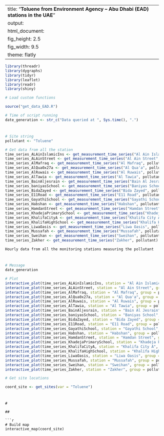 
---
title: "**Toluene from Environment Agency – Abu Dhabi (EAD) stations in the UAE**"
output:
  html_document:
    fig_height: 2.5
    fig_width: 9.5
    theme: flatly
---

```{r set_up, message = FALSE, echo = FALSE, warning = FALSE}
library(threadr)
library(dygraphs)
library(tidyr)
library(leaflet)
library(readr)
library(shiny)

# Load custom functions

source("get_data_EAD.R")

# Time of script running
date_generation <- str_c("Data queried at ", Sys.time(), ".")
```
# 

## 
```{r import_data, message = FALSE, echo = FALSE, results = "hide", cache = TRUE, warning = FALSE}

# Site string
pollutant <- "Toluene"

# Get data from all the station
time_series_ALAinIslamicIns <- get_measurement_time_series("Al Ain Islamic Ins", pollutant)
time_series_ALAinStreet <- get_measurement_time_series("Al Ain Street", pollutant)
time_series_AlMafraq <- get_measurement_time_series("Al Mafraq", pollutant)
time_series_AlQua0x27a <- get_measurement_time_series("Al Qua'a", pollutant)
time_series_AlRuwais <- get_measurement_time_series("Al Ruwais", pollutant)
time_series_AlTawia <- get_measurement_time_series("Al Tawia", pollutant)
time_series_BainAljesrain <- get_measurement_time_series("Bain Al Jesrain", pollutant)
time_series_baniyasSchool <- get_measurement_time_series("Baniyas School", pollutant)
time_series_BidaZayed <- get_measurement_time_series("Bida Zayed", pollutant)
time_series_E11Road <- get_measurement_time_series("E11 Road", pollutant)
time_series_GayathiSchool <- get_measurement_time_series("Gayathi School", pollutant)
time_series_Habshan <- get_measurement_time_series("Habshan", pollutant)
time_series_HamdanStreet <- get_measurement_time_series("Hamdan Street", pollutant)
time_series_KhadejaPrimarySchool <- get_measurement_time_series("Khadeja Primary School", pollutant)
time_series_KhalifaCityA <- get_measurement_time_series("Khalifa City A", pollutant)
time_series_KhalifaHighSchool <- get_measurement_time_series("Khalifa High School", pollutant)
time_series_LiwaOasis <- get_measurement_time_series("Liwa Oasis", pollutant)
time_series_Mussafah <- get_measurement_time_series("Mussafah", pollutant)
time_series_Sweihan <- get_measurement_time_series("Sweihan", pollutant)
time_series_Zakher <- get_measurement_time_series("Zakher", pollutant)
```

 `Hourly data from all the monitoring stations measuring the pollutant`
 
# 

## 

```{r plot_EAD_LAT, echo = FALSE, cache = TRUE}
# Message
date_generation

# Plot
interactive_plot(time_series_ALAinIslamicIns, station = "Al Ain Islamic Ins", group =   pollutant, pollu="Toluene")
interactive_plot(time_series_ALAinStreet, station = "Al Ain Street", group = pollutant, pollu="Toluene")
interactive_plot(time_series_AlMafraq, station = "Al Mafraq", group = pollutant, pollu="Toluene")
interactive_plot(time_series_AlQua0x27a, station = "Al Qua'a", group = pollutant, pollu="Toluene")
interactive_plot(time_series_AlRuwais, station = "Al Ruwais", group = pollutant, pollu="Toluene")
interactive_plot(time_series_AlTawia, station = "Al Tawia", group = pollutant, pollu="Toluene")
interactive_plot(time_series_BainAljesrain, station = "Bain Al Jesrain", group = pollutant, pollu="Toluene")
interactive_plot(time_series_baniyasSchool, station = "Baniyas School", group = pollutant, pollu="Toluene")
interactive_plot(time_series_BidaZayed, station = "Bida Zayed", group = pollutant, pollu="Toluene")
interactive_plot(time_series_E11Road, station = "E11 Road", group = pollutant, pollu="Toluene")
interactive_plot(time_series_GayathiSchool, station = "Gayathi School", group = pollutant, pollu="Toluene")
interactive_plot(time_series_Habshan, station = "Habshan", group = pollutant, pollu="Toluene")
interactive_plot(time_series_HamdanStreet, station = "Hamdan Street", group = pollutant, pollu="Toluene")
interactive_plot(time_series_KhadejaPrimarySchool, station = "Khadeja Primary School", group = pollutant, pollu="Toluene")
interactive_plot(time_series_KhalifaCityA, station = "Khalifa City A", group = pollutant, pollu="Toluene")
interactive_plot(time_series_KhalifaHighSchool, station = "Khalifa High School", group =pollutant, pollu="Toluene")
interactive_plot(time_series_LiwaOasis, station = "Liwa Oasis", group = pollutant, pollu="Toluene")
interactive_plot(time_series_Mussafah, station = "Mussafah", group = pollutant, pollu="Toluene")
interactive_plot(time_series_Sweihan, station = "Sweihan", group = pollutant, pollu="Toluene")
interactive_plot(time_series_Zakher, station = "Zakher", group = pollutant, pollu="Toluene")


```


```{r import_data_for_map, message = FALSE, echo = FALSE, results = "hide", cache = TRUE}

# Get site locations

coord_site <- get_sites(var = "Toluene")

```
#
```
#
 
##

```{r map, fig.height = 8, echo = FALSE, message = FALSE, cache = TRUE}
# Build map
interactive_map(coord_site)
```

 
 